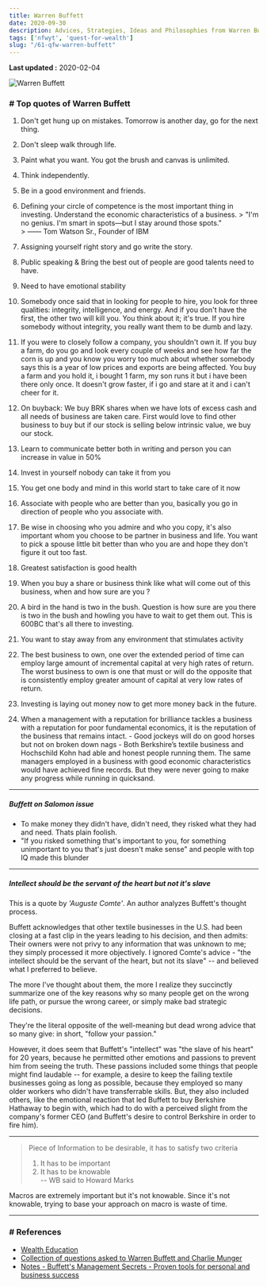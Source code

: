 ```yaml
---
title: Warren Buffett
date: 2020-09-30
description: Advices, Strategies, Ideas and Philosophies from Warren Buffett
tags: ['nfwyt', 'quest-for-wealth']
slug: "/61-qfw-warren-buffett"
---
```


**Last updated :** 2020-02-04

![Warren Buffett](./warren-buffett.png)

### # Top quotes of Warren Buffett

  1. Don't get hung up on mistakes. Tomorrow is another day, go for the next thing. 
  1. Don't sleep walk through life. 
  1. Paint what you want. You got the brush and canvas is unlimited. 
  1. Think independently.  
  1. Be in a good environment and friends. 
  1. Defining your circle of competence is the most important thing in investing. Understand the economic characteristics of a business. 
    > "I'm no genius. I'm smart in spots—but I stay around those spots."      
    > —— Tom Watson Sr., Founder of IBM
  1. Assigning yourself right story and go write the story. 
  1. Public speaking & Bring the best out of people are good talents need to have. 
  1. Need to have emotional stability
  1. Somebody once said that in looking for people to hire, you look for three qualities: integrity, intelligence, and energy. And if you don't have the first, the other two will kill you. You think about it; it's true. If you hire somebody without integrity, you really want them to be dumb and lazy.
  1. If you were to closely follow a company, you shouldn't own it. If you buy a farm, do you go and look every couple of weeks and see how far the corn is up and you know you worry too much about whether somebody says this is a year of low prices and exports are being affected. You buy a farm and you hold it, i bought 1 farm, my son runs it but i have been there only once. It doesn't grow faster, if i go and stare at it and i can't cheer for it. 
  1. On buyback: We buy BRK shares when we have lots of excess cash and all needs of business are taken care. First would love to find other business to buy but if our stock is selling below intrinsic value, we buy our stock. 

  1. Learn to communicate better both in writing and person you can increase in value in 50% 
  1. Invest in yourself nobody can take it from you
  1. You get one body and mind in this world start to take care of it now
  1. Associate with people who are better than you, basically you go in direction of people who you associate with. 
  1. Be wise in choosing who you admire and who you copy, it's also important whom you choose to be partner in business and life. You want to pick a spouse little bit better than who you are and hope they don't figure it out too fast. 
  1. Greatest satisfaction is good health
  1. When you buy a share or business think like what will come out of this business,  when and how sure are you ? 
  1. A bird in the hand is two in the bush. Question is how sure are you there is two in the bush and howling you have to wait to get them out. This is 600BC that's all there to investing. 

  1. You want to stay away from any environment that stimulates activity

  1. The best business to own, one over the extended period of time can employ large amount of incremental capital at very high rates of return. The worst business to own is one that must or will do the opposite that is consistently employ greater amount of capital at very low rates of return. 

  1. Investing is laying out money now to get more money back in the future.

  1. When a management with a reputation for brilliance tackles a business with a reputation for poor fundamental economics, it is the reputation of the business that remains intact.
    - Good jockeys will do on good horses but not on broken down nags
    - Both Berkshire’s textile business and Hochschild Kohn had able and honest people running them. The same managers employed in a business with good economic characteristics would have achieved fine records. But they were never going to make any progress while running in quicksand.


* * * 

##### Buffett on Salomon issue
* To make money they didn't have, didn't need, they risked what they had and need. Thats plain foolish. 
* "If you risked something that's important to you, for something unimportant to you that's just doesn't make sense" and people with top IQ made this blunder

* * * 

##### Intellect should be the servant of the heart but not it's slave

This is a quote by *'Auguste Comte'*. An author analyzes Buffett's thought process. 

Buffett acknowledges that other textile businesses in the U.S. had been closing at a fast clip in the years leading to his decision, and then admits: Their owners were not privy to any information that was unknown to me; they simply processed it more objectively. I ignored Comte's advice - "the intellect should be the servant of the heart, but not its slave" -- and believed what I preferred to believe.

The more I've thought about them, the more I realize they succinctly summarize one of the key reasons why so many people get on the wrong life path, or pursue the wrong career, or simply make bad strategic decisions.

They're the literal opposite of the well-meaning but dead wrong advice that so many give: in short, "follow your passion."

However, it does seem that Buffett's "intellect" was "the slave of his heart" for 20 years, because he permitted other emotions and passions to prevent him from seeing the truth. These passions included some things that people might find laudable -- for example, a desire to keep the failing textile businesses going as long as possible, because they employed so many older workers who didn't have transferrable skills. But, they also included others, like the emotional reaction that led Buffett to buy Berkshire Hathaway to begin with, which had to do with a perceived slight from the company's former CEO (and Buffett's desire to control Berkshire in order to fire him).

* * * 

> Piece of Information to be desirable, it has to satisfy two criteria 
> 1. It has to be important 
> 2. It has to be knowable  
> -- WB said to Howard Marks

Macros are extremely important but it's not knowable. Since it's not knowable, trying to base your approach on macro is waste of time. 

* * * 

### # References
* [Wealth Education](../40-wealth-education)
* [Collection of questions asked to Warren Buffett and Charlie Munger](../93-wb-and-cm-faqs)
* [Notes - Buffett's Management Secrets - Proven tools for personal and business success](../94-qfw-wb-management-secrets)